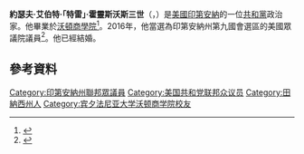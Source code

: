 {{Infobox congressman
| name        =特雷·霍靈斯沃斯<br>Trey Hollingsworth
| image       = Trey Hollingsworth official photo.jpg
| imagesize   = 
| state       = 印第安納州
| district    = {{le|印第安納州第九國會選區|Indiana's 9th congressional district|九}}
| term_start  = 2017年1月3日
| term_end    =
| predecessor  = [[托德·揚|托德·揚]]
| party = [[共和黨_(美國)|共和黨]]
| birth_name=約瑟夫·艾伯特·霍靈斯沃斯三世<br>Joseph Albert Hollingsworth III
| birth_date  = {{birth date and age|1983|9|12}}
| birth_place = {{USA}}[[田纳西州|田纳西州]][[克林顿_(田纳西州)|克林顿]]
| residence = [[印第安纳州|印第安纳州]][[杰斐逊维尔_(印第安纳州)|杰斐逊维尔]]
| religion =
| spouse = 凱利（Kelly）
| children =
| alma_mater =[[乔治城大学|乔治城大学]]<br>[[宾夕法尼亚大学|宾夕法尼亚大学]]
| occupation = 
| allegiance= 
| branch = 
| rank = 
}}

'''約瑟夫·艾伯特·「特雷」·霍靈斯沃斯三世'''（{{lang-en|Joseph Albert "Trey" Hollingsworth III}}，{{bd|1983年|9月12日}}）是[[美國|美國]][[印第安納|印第安納]]的一位[[共和黨_(美國)|共和黨]]政治家。他畢業於[[沃頓商學院|沃頓商學院]]<ref name=indystar>{{cite web|url=http://www.indystar.com/story/news/2016/04/25/trey-hollingsworth-joseph-hollingsworth-hollingsworth-capital-partners-greg-zoeller-indiana-ninth-congressional-district/83274574/|title=Trey Hollingsworth for Congress — rich carpetbagger or breath of fresh air?|publisher=|accessdate=November 8, 2016|archive-date=2020-11-12|archive-url=https://web.archive.org/web/20201112235147/https://www.indystar.com/story/news/2016/04/25/trey-hollingsworth-joseph-hollingsworth-hollingsworth-capital-partners-greg-zoeller-indiana-ninth-congressional-district/83274574/|dead-url=no}}</ref>。2016年，他當選為印第安納州第九國會選區的美國眾議院議員<ref>{{cite news|title=Indiana U.S. House 9th District Results: Trey Hollingsworth Wins|url=http://www.nytimes.com/elections/results/indiana-house-district-9-yoder-hollingsworth|accessdate=17 November 2016|publisher=The New York Times|date=November 17, 2016|archive-date=2018-10-14|archive-url=https://web.archive.org/web/20181014053042/https://www.nytimes.com/elections/results/indiana-house-district-9-yoder-hollingsworth|dead-url=no}}</ref>。他已經結婚。

==參考資料==
{{reflist}}

{{DEFAULTSORT: Hollingsworth, Trey}}
[[Category:印第安納州聯邦眾議員|Category:印第安納州聯邦眾議員]]
[[Category:美国共和党联邦众议员|Category:美国共和党联邦众议员]]
[[Category:田納西州人|Category:田納西州人]]
[[Category:宾夕法尼亚大学沃顿商学院校友|Category:宾夕法尼亚大学沃顿商学院校友]]